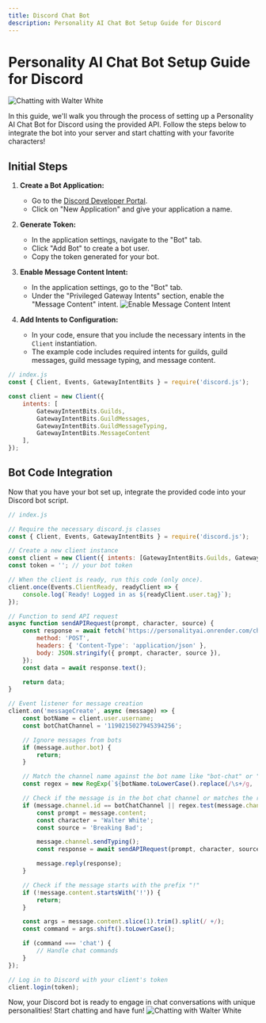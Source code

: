 ```yaml
---
title: Discord Chat Bot
description: Personality AI Chat Bot Setup Guide for Discord
---
```



# Personality AI Chat Bot Setup Guide for Discord <Icon name="discord" />

![Chatting with Walter White](https://i.imgur.com/3EkVciR.png)

In this guide, we'll walk you through the process of setting up a Personality AI Chat Bot for Discord using the provided API. Follow the steps below to integrate the bot into your server and start chatting with your favorite characters!

## Initial Steps

1. **Create a Bot Application:**
    - Go to the [Discord Developer Portal](https://discord.com/developers/applications).
    - Click on "New Application" and give your application a name.

2. **Generate Token:**
    - In the application settings, navigate to the "Bot" tab.
    - Click "Add Bot" to create a bot user.
    - Copy the token generated for your bot.

3. **Enable Message Content Intent:**
    - In the application settings, go to the "Bot" tab.
    - Under the "Privileged Gateway Intents" section, enable the "Message Content" intent.
    ![Enable Message Content Intent](https://i.imgur.com/5tlxG7q.png)

4. **Add Intents to Configuration:**
    - In your code, ensure that you include the necessary intents in the `Client` instantiation.
    - The example code includes required intents for guilds, guild messages, guild message typing, and message content.

```javascript
// index.js
const { Client, Events, GatewayIntentBits } = require('discord.js');

const client = new Client({
    intents: [
        GatewayIntentBits.Guilds,
        GatewayIntentBits.GuildMessages,
        GatewayIntentBits.GuildMessageTyping,
        GatewayIntentBits.MessageContent
    ],
});
```

## Bot Code Integration

Now that you have your bot set up, integrate the provided code into your Discord bot script.

```javascript
// index.js

// Require the necessary discord.js classes
const { Client, Events, GatewayIntentBits } = require('discord.js');

// Create a new client instance
const client = new Client({ intents: [GatewayIntentBits.Guilds, GatewayIntentBits.GuildMessages, GatewayIntentBits.GuildMessageTyping, GatewayIntentBits.MessageContent] });
const token = ''; // your bot token

// When the client is ready, run this code (only once).
client.once(Events.ClientReady, readyClient => {
    console.log(`Ready! Logged in as ${readyClient.user.tag}`);
});

// Function to send API request
async function sendAPIRequest(prompt, character, source) {
    const response = await fetch('https://personalityai.onrender.com/chat', {
        method: 'POST',
        headers: { 'Content-Type': 'application/json' },
        body: JSON.stringify({ prompt, character, source }),
    });
    const data = await response.text();

    return data;
}

// Event listener for message creation
client.on('messageCreate', async (message) => {
    const botName = client.user.username;
    const botChatChannel = '1190215027945394256';

    // Ignore messages from bots
    if (message.author.bot) {
        return;
    }

    // Match the channel name against the bot name like "bot-chat" or "Bot Chat"
    const regex = new RegExp(`${botName.toLowerCase().replace(/\s+/g, '-')}-chat`, 'i');

    // Check if the message is in the bot chat channel or matches the regex
    if (message.channel.id == botChatChannel || regex.test(message.channel.name)) {
        const prompt = message.content;
        const character = 'Walter White';
        const source = 'Breaking Bad';

        message.channel.sendTyping();
        const response = await sendAPIRequest(prompt, character, source);

        message.reply(response);
    }

    // Check if the message starts with the prefix "!"
    if (!message.content.startsWith('!')) {
        return;
    }

    const args = message.content.slice(1).trim().split(/ +/);
    const command = args.shift().toLowerCase();

    if (command === 'chat') {
        // Handle chat commands
    }
});

// Log in to Discord with your client's token
client.login(token);
```

Now, your Discord bot is ready to engage in chat conversations with unique personalities! Start chatting and have fun!
![Chatting with Walter White](https://i.imgur.com/3EkVciR.png)